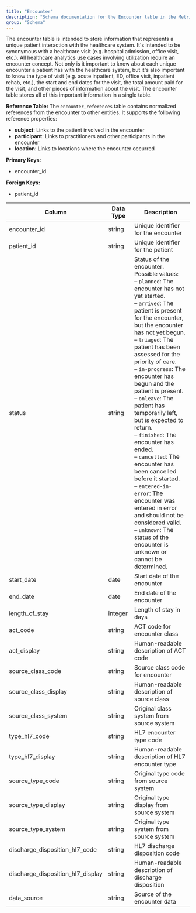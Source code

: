 ```yaml
---
title: "Encounter"
description: "Schema documentation for the Encounter table in the Metriport data model"
group: "Schema"
---
```


The encounter table is intended to store information that represents a unique patient interaction with the healthcare system. It's intended to be synonymous with a healthcare visit (e.g. hospital admission, office visit, etc.). All healthcare analytics use cases involving utilization require an encounter concept. Not only is it important to know about each unique encounter a patient has with the healthcare system, but it's also important to know the type of visit (e.g. acute inpatient, ED, office visit, inpatient rehab, etc.), the start and end dates for the visit, the total amount paid for the visit, and other pieces of information about the visit. The encounter table stores all of this important information in a single table.

**Reference Table:**
The `encounter_references` table contains normalized references from the encounter to other entities. It supports the following reference properties:
* **subject**: Links to the patient involved in the encounter
* **participant**: Links to practitioners and other participants in the encounter
* **location**: Links to locations where the encounter occurred

**Primary Keys:**
* encounter_id

**Foreign Keys:**
* patient_id

| Column | Data Type | Description |
| ------ | --------- | ----------- |
| encounter_id | string | Unique identifier for the encounter |
| patient_id | string | Unique identifier for the patient |
| status | string | Status of the encounter. Possible values:<br/>– <code>planned</code>: The encounter has not yet started.<br/>– <code>arrived</code>: The patient is present for the encounter, but the encounter has not yet begun.<br/>– <code>triaged</code>: The patient has been assessed for the priority of care.<br/>– <code>in-progress</code>: The encounter has begun and the patient is present.<br/>– <code>onleave</code>: The patient has temporarily left, but is expected to return.<br/>– <code>finished</code>: The encounter has ended.<br/>– <code>cancelled</code>: The encounter has been cancelled before it started.<br/>– <code>entered-in-error</code>: The encounter was entered in error and should not be considered valid.<br/>– <code>unknown</code>: The status of the encounter is unknown or cannot be determined.|
| start_date | date | Start date of the encounter |
| end_date | date | End date of the encounter |
| length_of_stay | integer | Length of stay in days |
| act_code | string | ACT code for encounter class |
| act_display | string | Human-readable description of ACT code |
| source_class_code | string | Source class code for encounter |
| source_class_display | string | Human-readable description of source class |
| source_class_system | string | Original class system from source system |
| type_hl7_code | string | HL7 encounter type code |
| type_hl7_display | string | Human-readable description of HL7 encounter type |
| source_type_code | string | Original type code from source system |
| source_type_display | string | Original type display from source system |
| source_type_system | string | Original type system from source system |
| discharge_disposition_hl7_code | string | HL7 discharge disposition code |
| discharge_disposition_hl7_display | string | Human-readable description of discharge disposition |
| data_source | string | Source of the encounter data |
